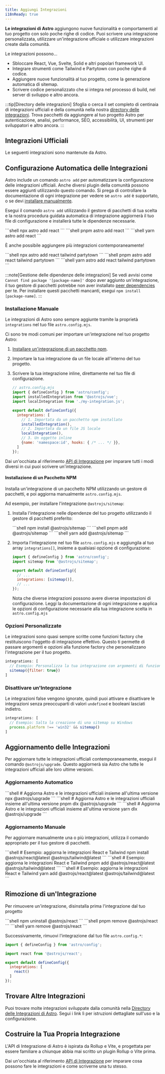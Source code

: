 ```yaml
---
title: Aggiungi Integrazioni
i18nReady: true
---
```





**Le integrazioni di Astro** aggiungono nuove funzionalità e comportamenti al tuo progetto con solo poche righe di codice. Puoi scrivere una integrazione personalizzata, utilizzare un'integrazione ufficiale o utilizzare integrazioni create dalla comunità.

Le integrazioni possono...

- Sbloccare React, Vue, Svelte, Solid e altri popolari framework UI.
- Integrare strumenti come Tailwind e Partytown con poche righe di codice.
- Aggiungere nuove funzionalità al tuo progetto, come la generazione automatica di sitemap.
- Scrivere codice personalizzato che si integra nel processo di build, nel server di sviluppo e altro ancora.

:::tip[Directory delle integrazioni]
Sfoglia o cerca il set completo di centinaia di integrazioni ufficiali e della comunità nella nostra [directory delle integrazioni](https://astro.build/integrations/). Trova pacchetti da aggiungere al tuo progetto Astro per autenticazione, analisi, performance, SEO, accessibilità, UI, strumenti per sviluppatori e altro ancora.
:::

## Integrazioni Ufficiali

Le seguenti integrazioni sono mantenute da Astro.

<IntegrationsNav />

## Configurazione Automatica delle Integrazioni

Astro include un comando `astro add` per automatizzare la configurazione delle integrazioni ufficiali. Anche diversi plugin della comunità possono essere aggiunti utilizzando questo comando. Si prega di controllare la documentazione di ogni integrazione per vedere se `astro add` è supportato, o se devi [installare manualmente](#installazione-manuale).

Esegui il comando `astro add` utilizzando il gestore di pacchetti di tua scelta e la nostra procedura guidata automatica di integrazione aggiornerà il tuo file di configurazione e installerà tutte le dipendenze necessarie.

<PackageManagerTabs>
  <Fragment slot="npm">
  ```shell
  npx astro add react
  ```
  </Fragment>
  <Fragment slot="pnpm">
  ```shell
  pnpm astro add react
  ```
  </Fragment>
  <Fragment slot="yarn">
  ```shell
  yarn astro add react
  ```
  </Fragment>
</PackageManagerTabs>

È anche possibile aggiungere più integrazioni contemporaneamente!

<PackageManagerTabs>
  <Fragment slot="npm">
  ```shell
  npx astro add react tailwind partytown
  ```
  </Fragment>
  <Fragment slot="pnpm">
  ```shell
  pnpm astro add react tailwind partytown
  ```
  </Fragment>
  <Fragment slot="yarn">
  ```shell
  yarn astro add react tailwind partytown
  ```
  </Fragment>
</PackageManagerTabs>

:::note[Gestione delle dipendenze delle integrazioni]
Se vedi avvisi come `Cannot find package '[package-name]'` dopo aver aggiunto un'integrazione, il tuo gestore di pacchetti potrebbe non aver installato [peer dependencies](https://nodejs.org/en/blog/npm/peer-dependencies/) per te. Per installare questi pacchetti mancanti, esegui `npm install [package-name]`.
:::

### Installazione Manuale

Le integrazioni di Astro sono sempre aggiunte tramite la proprietà `integrations` nel tuo file `astro.config.mjs`.

Ci sono tre modi comuni per importare un'integrazione nel tuo progetto Astro:
1. [Installare un'integrazione di un pacchetto npm](#installazione-di-un-pacchetto-npm).
2. Importare la tua integrazione da un file locale all'interno del tuo progetto.
3. Scrivere la tua integrazione inline, direttamente nel tuo file di configurazione.

    ```js
    // astro.config.mjs
    import { defineConfig } from 'astro/config';
    import installedIntegration from '@astrojs/vue';
    import localIntegration from './my-integration.js';

    export default defineConfig({
      integrations: [
        // 1. Importata da un pacchetto npm installato
        installedIntegration(),
        // 2. Importata da un file JS locale
        localIntegration(),
        // 3. Un oggetto inline
        {name: 'namespace:id', hooks: { /* ... */ }},
      ]
    });
    ```

Dai un'occhiata al riferimento [API di Integrazione](/it/reference/integrations-reference/) per imparare tutti i modi diversi in cui puoi scrivere un'integrazione.

#### Installazione di un Pacchetto NPM

Installa un'integrazione di un pacchetto NPM utilizzando un gestore di pacchetti, e poi aggiorna manualmente `astro.config.mjs`.

Ad esempio, per installare l'integrazione `@astrojs/sitemap`:

1. Installa l'integrazione nelle dipendenze del tuo progetto utilizzando il gestore di pacchetti preferito:

   <PackageManagerTabs>
     <Fragment slot="npm">
     ```shell
     npm install @astrojs/sitemap
     ```
     </Fragment>
     <Fragment slot="pnpm">
     ```shell
     pnpm add @astrojs/sitemap
     ```
     </Fragment>
     <Fragment slot="yarn">
     ```shell
     yarn add @astrojs/sitemap
     ```
     </Fragment>
   </PackageManagerTabs>

2. Importa l'integrazione nel tuo file `astro.config.mjs` e aggiungila al tuo array `integrations[]`, insieme a qualsiasi opzione di configurazione:

    ```js title="astro.config.mjs" ins={2} ins="sitemap()"
    import { defineConfig } from 'astro/config';
    import sitemap from '@astrojs/sitemap';

    export default defineConfig({
      // ...
      integrations: [sitemap()],
      // ...
    });
    ```

    Nota che diverse integrazioni possono avere diverse impostazioni di configurazione. Leggi la documentazione di ogni integrazione e applica le opzioni di configurazione necessarie alla tua integrazione scelta in `astro.config.mjs`

### Opzioni Personalizzate

Le integrazioni sono quasi sempre scritte come funzioni factory che restituiscono l'oggetto di integrazione effettivo. Questo ti permette di passare argomenti e opzioni alla funzione factory che personalizzano l'integrazione per il tuo progetto.

```js
integrations: [
  // Esempio: Personalizza la tua integrazione con argomenti di funzione
  sitemap({filter: true})
]
```

### Disattivare un'Integrazione

Le integrazioni false vengono ignorate, quindi puoi attivare e disattivare le integrazioni senza preoccuparti di valori `undefined` e booleani lasciati indietro.

```js
integrations: [
  // Esempio: Salta la creazione di una sitemap su Windows
  process.platform !== 'win32' && sitemap()
]
```

## Aggiornamento delle Integrazioni

Per aggiornare tutte le integrazioni ufficiali contemporaneamente, esegui il comando `@astrojs/upgrade`. Questo aggiornerà sia Astro che tutte le integrazioni ufficiali alle loro ultime versioni.

### Aggiornamento Automatico

<PackageManagerTabs>
  <Fragment slot="npm">
  ```shell
  # Aggiorna Astro e le integrazioni ufficiali insieme all'ultima versione
  npx @astrojs/upgrade
  ```
  </Fragment>
  <Fragment slot="pnpm">
  ```shell
  # Aggiorna Astro e le integrazioni ufficiali insieme all'ultima versione
  pnpm dlx @astrojs/upgrade
  ```
  </Fragment>
  <Fragment slot="yarn">
  ```shell
  # Aggiorna Astro e le integrazioni ufficiali insieme all'ultima versione
  yarn dlx @astrojs/upgrade
  ```
  </Fragment>
</PackageManagerTabs>

### Aggiornamento Manuale

Per aggiornare manualmente una o più integrazioni, utilizza il comando appropriato per il tuo gestore di pacchetti.

<PackageManagerTabs>
  <Fragment slot="npm">
  ```shell
  # Esempio: aggiorna le integrazioni React e Tailwind
  npm install @astrojs/react@latest @astrojs/tailwind@latest
  ```
  </Fragment>
  <Fragment slot="pnpm">
  ```shell
  # Esempio: aggiorna le integrazioni React e Tailwind
  pnpm add @astrojs/react@latest @astrojs/tailwind@latest
  ```
  </Fragment>
  <Fragment slot="yarn">
  ```shell
  # Esempio: aggiorna le integrazioni React e Tailwind
  yarn add @astrojs/react@latest @astrojs/tailwind@latest
  ```
  </Fragment>
</PackageManagerTabs>

## Rimozione di un'Integrazione

Per rimuovere un'integrazione, disinstalla prima l'integrazione dal tuo progetto

<PackageManagerTabs>
  <Fragment slot="npm">
  ```shell
  npm uninstall @astrojs/react
  ```
  </Fragment>
  <Fragment slot="pnpm">
  ```shell
  pnpm remove @astrojs/react
  ```
  </Fragment>
  <Fragment slot="yarn">
  ```shell
  yarn remove @astrojs/react
  ```
  </Fragment>
</PackageManagerTabs>

Successivamente, rimuovi l'integrazione dal tuo file `astro.config.*`:

```js title="astro.config.mjs" del={3,7}
import { defineConfig } from 'astro/config';

import react from '@astrojs/react';

export default defineConfig({
  integrations: [
    react()
  ]
});
```

## Trovare Altre Integrazioni

Puoi trovare molte integrazioni sviluppate dalla comunità nella [Directory delle Integrazioni di Astro](https://astro.build/integrations/). Segui i link lì per istruzioni dettagliate sull'uso e la configurazione.

## Costruire la Tua Propria Integrazione

L'API di Integrazione di Astro è ispirata da Rollup e Vite, e progettata per essere familiare a chiunque abbia mai scritto un plugin Rollup o Vite prima.

Dai un'occhiata al riferimento [API di Integrazione](/it/reference/integrations-reference/) per imparare cosa possono fare le integrazioni e come scriverne una tu stesso.

